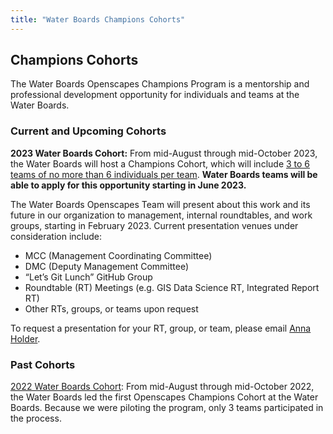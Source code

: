 ```yaml
---
title: "Water Boards Champions Cohorts"
---
```


## Champions Cohorts

The Water Boards Openscapes Champions Program is a mentorship and professional development opportunity for individuals and teams at the Water Boards.

### Current and Upcoming Cohorts

**2023 Water Boards Cohort:** From mid-August through mid-October 2023, the Water Boards will host a Champions Cohort, which will include [3 to 6 teams of no more than 6 individuals per team]{.underline}. **Water Boards teams will be able to apply for this opportunity starting in June 2023.**

The Water Boards Openscapes Team will present about this work and its future in our organization to management, internal roundtables, and work groups, starting in February 2023. Current presentation venues under consideration include:

-   MCC (Management Coordinating Committee)
-   DMC (Deputy Management Committee)
-   "Let's Git Lunch" GitHub Group
-   Roundtable (RT) Meetings (e.g. GIS Data Science RT, Integrated Report RT)
-   Other RTs, groups, or teams upon request

To request a presentation for your RT, group, or team, please email [Anna Holder](mailto:anna.holder@waterboards.ca.gov).

### Past Cohorts

[2022 Water Boards Cohort](https://cawaterboarddatacenter.github.io/swrcb-openscapes/cohorts/swrcb_2022.html): From mid-August through mid-October 2022, the Water Boards led the first Openscapes Champions Cohort at the Water Boards. Because we were piloting the program, only 3 teams participated in the process.